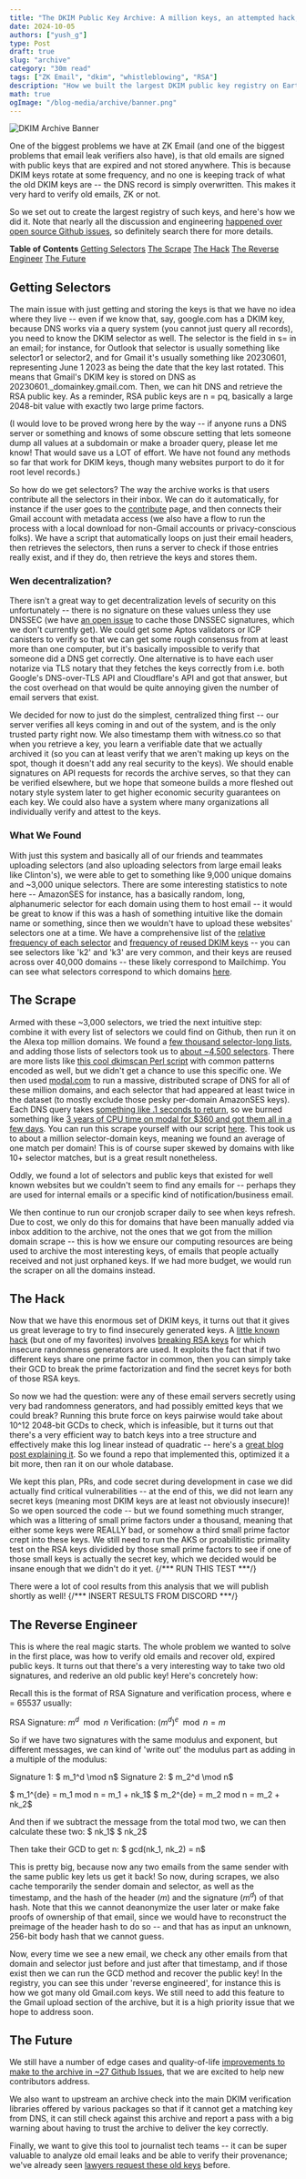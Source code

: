 ```yaml
---
title: "The DKIM Public Key Archive: A million keys, an attempted hack, and verifying old leaks for the first time"
date: 2024-10-05
authors: ["yush_g"]
type: Post
draft: true
slug: "archive"
category: "30m read"
tags: ["ZK Email", "dkim", "whistleblowing", "RSA"]
description: "How we built the largest DKIM public key registry on Earth"
math: true
ogImage: "/blog-media/archive/banner.png"
---
```


![DKIM Archive Banner](/blog-media/archive/banner.png)

One of the biggest problems we have at ZK Email (and one of the biggest problems that email leak verifiers also have), is that old emails are signed with public keys that are expired and not stored anywhere. This is because DKIM keys rotate at some frequency, and no one is keeping track of what the old DKIM keys are -- the DNS record is simply overwritten. This makes it very hard to verify old emails, ZK or not.

So we set out to create the largest registry of such keys, and here's how we did it. Note that nearly all the discussion and engineering [happened over open source Github issues](https://github.com/zkemail/archive.prove.email/issues), so definitely search there for more details.

**Table of Contents**
[Getting Selectors](#Getting-Selectors)
[The Scrape](#The-Scrape)
[The Hack](#The-Hack)
[The Reverse Engineer](#The-Reverse-Engineer) 
[The Future](#The-Future)

## Getting Selectors

The main issue with just getting and storing the keys is that we have no idea where they live -- even if we know that, say, google.com has a DKIM key, because DNS works via a query system (you cannot just query all records), you need to know the DKIM selector as well. The selector is the field in s= in an email; for instance, for Outlook that selector is usually something like selector1 or selector2, and for Gmail it's usually something like 20230601, representing June 1 2023 as being the date that the key last rotated. This means that Gmail's DKIM key is stored on DNS as 20230601._domainkey.gmail.com. Then, we can hit DNS and retrieve the RSA public key. As a reminder, RSA public keys are n = pq, basically a large 2048-bit value with exactly two large prime factors.

(I would love to be proved wrong here by the way -- if anyone runs a DNS server or something and knows of some obscure setting that lets someone dump all values at a subdomain or make a broader query, please let me know! That would save us a LOT of effort. We have not found any methods so far that work for DKIM keys, though many websites purport to do it for root level records.)

So how do we get selectors? The way the archive works is that users contribute all the selectors in their inbox. We can do it automatically, for instance if the user goes to the [contribute](archive.prove.email/contribute) page, and then connects their Gmail account with metadata access (we also have a flow to run the process with a local download for non-Gmail accounts or privacy-conscious folks). We have a script that automatically loops on just their email headers, then retrieves the selectors, then runs a server to check if those entries really exist, and if they do, then retrieve the keys and stores them. 

### Wen decentralization?

There isn't a great way to get decentralization levels of security on this unfortunately -- there is no signature on these values unless they use DNSSEC (we have [an open issue](https://github.com/zkemail/archive.prove.email/issues/86) to cache those DNSSEC signatures, which we don't currently get). We could get some Aptos validators or ICP canisters to verify so that we can get some rough consensus from at least more than one computer, but it's basically impossible to verify that someone did a DNS get correctly. One alternative is to have each user notarize via TLS notary that they fetches the keys correctly from i.e. both Google's DNS-over-TLS API and Cloudflare's API and got that answer, but the cost overhead on that would be quite annoying given the number of email servers that exist.

We decided for now to just do the simplest, centralized thing first -- our server verifies all keys coming in and out of the system, and is the only trusted party right now. We also timestamp them with witness.co so that when you retrieve a key, you learn a verifiable date that we actually archived it (so you can at least verify that we aren't making up keys on the spot, though it doesn't add any real security to the keys). We should enable signatures on API requests for records the archive serves, so that they can be verified elsewhere, but we hope that someone builds a more fleshed out notary style system later to get higher economic security guarantees on each key. We could also have a system where many organizations all individually verify and attest to the keys.

### What We Found

With just this system and basically all of our friends and teammates uploading selectors (and also uploading selectors from large email leaks like Clinton's), we were able to get to something like 9,000 unique domains and ~3,000 unique selectors. There are some interesting statistics to note here -- AmazonSES for instance, has a basically random, long, alphanumeric selector for each domain using them to host email -- it would be great to know if this was a hash of something intuitive like the domain name or something, since then we wouldn't have to upload these websites' selectors one at a time. We have a comprehensive list of the [relative frequency of each selector](https://github.com/zkemail/registry.prove.email/files/14850741/selector_frequencies.txt) and [frequency of reused DKIM keys](https://github.com/zkemail/archive.prove.email/issues/97) -- you can see selectors like 'k2' and 'k3' are very common, and their keys are reused across over 40,000 domains -- these likely correspond to Mailchimp. You can see what selectors correspond to which domains [here](https://topdeliverability.com/email-service-providers-handbook/).

## The Scrape

Armed with these ~3,000 selectors, we tried the next intuitive step: combine it with every list of selectors we could find on Github, then run it on the Alexa top million domains. We found a [few thousand selector-long lists](https://github.com/vavkamil/dkimsc4n/blob/master/dkim_selectors.lst), and adding those lists of selectors took us to [about ~4,500 selectors](https://github.com/zkemail/archive.prove.email/issues/66). There are more lists like [this cool dkimscan Perl script](https://github.com/ryancdotorg/dkimscan/blob/master/dkimscan.pl#L313-L451) with common patterns encoded as well, but we didn't get a chance to use this specific one. We then used [modal.com](https://modal.com) to run a massive, distributed scrape of DNS for all of these million domains, and each selector that had appeared at least twice in the dataset (to mostly exclude those pesky per-domain AmazonSES keys). Each DNS query takes [something like .1 seconds to return](https://github.com/zkemail/archive.prove.email/issues/66), so we burned something like [3 years of CPU time on modal for $360 and got them all in a few days](https://github.com/zkemail/archive.prove.email/issues/66#issuecomment-2024719128). You can run this scrape yourself with our script [here](https://github.com/zkemail/archive.prove.email/issues/66#issuecomment-2056412490). This took us to about a million selector-domain keys, meaning we found an average of one match per domain! This is of course super skewed by domains with like 10+ selector matches, but is a great result nonetheless.

Oddly, we found a lot of selectors and public keys that existed for well known websites but we couldn't seem to find any emails for -- perhaps they are used for internal emails or a specific kind of notification/business email.

We then continue to run our cronjob scraper daily to see when keys refresh. Due to cost, we only do this for domains that have been manually added via inbox addition to the archive, not the ones that we got from the million domain scrape -- this is how we ensure our computing resources are being used to archive the most interesting keys, of emails that people actually received and not just orphaned keys. If we had more budget, we would run the scraper on all the domains instead.

## The Hack

Now that we have this enormous set of DKIM keys, it turns out that it gives us great leverage to try to find insecurely generated keys. A [little known hack](http://www.loyalty.org/~schoen/rsa/) (but one of my favorites) involves [breaking RSA keys](https://blog.ploetzli.ch/2018/calculating-an-rsa-public-key-from-two-signatures/) for which insecure randomness generators are used. It exploits the fact that if two different keys share one prime factor in common, then you can simply take their GCD to break the prime factorization and find the secret keys for both of those RSA keys.

So now we had the question: were any of these email servers secretly using very bad randomness generators, and had possibly emitted keys that we could break? Running this brute force on keys pairwise would take about 10^12 2048-bit GCDs to check, which is infeasible, but it turns out that there's a very efficient way to batch keys into a tree structure and effectively make this log linear instead of quadratic -- here's a [great blog post explaining it](https://facthacks.cr.yp.to/batchgcd.html). So we found a repo that implemented this, optimized it a bit more, then ran it on our whole database.

We kept this plan, PRs, and code secret during development in case we did actually find critical vulnerabilities -- at the end of this, we did not learn any secret keys (meaning most DKIM keys are at least not obviously insecure)! So we open sourced the code -- but we found something much stranger, which was a littering of small prime factors under a thousand, meaning that either some keys were REALLY bad, or somehow a third small prime factor crept into these keys. We still need to run the AKS or proabilitistic primality test on the RSA keys dividided by those small prime factors to see if one of those small keys is actually the secret key, which we decided would be insane enough that we didn't do it yet. {/*** RUN THIS TEST ***/}


There were a lot of cool results from this analysis that we will publish shortly as well!
{/*** INSERT RESULTS FROM DISCORD ***/}

## The Reverse Engineer

This is where the real magic starts. The whole problem we wanted to solve in the first place, was how to verify old emails and recover old, expired public keys. It turns out that there's a very interesting way to take two old signatures, and rederive an old public key! Here's concretely how:

Recall this is the format of RSA Signature and verification process, where e = 65537 usually:

RSA Signature: $m^d \mod n$
Verification: $(m^d)^e \mod n = m$

So if we have two signatures with the same modulus and exponent, but different messages, we can kind of 'write out' the modulus part as adding in a multiple of the modulus:

Signature 1: $ m_1^d \mod n$
Signature 2: $ m_2^d \mod n$

$ m_1^{de} = m_1 mod n = m_1 + nk_1$
$ m_2^{de} = m_2 mod n = m_2 + nk_2$

And then if we subtract the message from the total mod two, we can then calculate these two:
$ nk_1$
$ nk_2$

Then take their GCD to get n:
$ gcd(nk_1, nk_2) = n$

This is pretty big, because now any two emails from the same sender with the same public key lets us get it back! So now, during scrapes, we also cache temporarily the sender domain and selector, as well as the timestamp, and the hash of the header ($m$) and the signature ($m^d$) of that hash. Note that this we cannot deanonymize the user later or make fake proofs of ownership of that email, since we would have to reconstruct the preimage of the header hash to do so -- and that has as input an unknown, 256-bit body hash that we cannot guess.

Now, every time we see a new email, we check any other emails from that domain and selector just before and just after that timestamp, and if those exist then we can run the GCD method and recover the public key! In the registry, you can see this under 'reverse engineered', for instance this is how we got many old Gmail.com keys. We still need to add this feature to the Gmail upload section of the archive, but it is a high priority issue that we hope to address soon.

## The Future

We still have a number of edge cases and quality-of-life [improvements to make to the archive in ~27 Github Issues](https://github.com/zkemail/archive.prove.email/issues), that we are excited to help new contributors address. 

We also want to upstream an archive check into the main DKIM verification libraries offered by various packages so that if it cannot get a matching key from DNS, it can still check against this archive and report a pass with a big warning about having to trust the archive to deliver the key correctly.

Finally, we want to give this tool to journalist tech teams -- it can be super valuable to analyze old email leaks and be able to verify their provenance; we've already seen [lawyers request these old keys](https://www.googlecloudcommunity.com/gc/Workspace-Q-A/DKIM-key-change-history/m-p/726588/highlight/true) before.